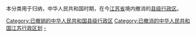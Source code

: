 本分类用于归纳，中华人民共和国时期，在今[[江苏省|江苏省]]境内撤消的[[县级行政区|县级行政区]]。

[[Category:已撤销的中华人民共和国县级行政区|Category:已撤销的中华人民共和国县级行政区]]
[[Category:已撤消的中华人民共和国江苏行政区划|Category:已撤消的中华人民共和国江苏行政区划]]
[[Category:江苏县级行政区|-]]